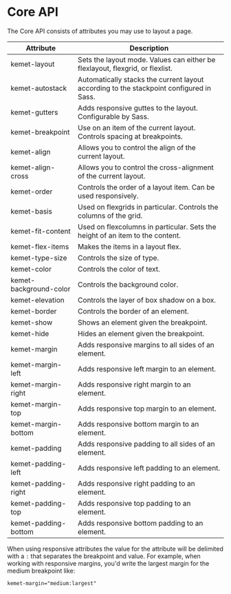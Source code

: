 
<Meta title="Styles/Core API" />

# Core API

The Core API consists of attributes you may use to layout a page.

| Attribute              | Description                                                                             |
| ---------------------- | --------------------------------------------------------------------------------------- |
| kemet-layout	         | Sets the layout mode. Values can either be flexlayout, flexgrid, or flexlist.           |
| kemet-autostack	       | Automatically stacks the current layout according to the stackpoint configured in Sass. |
| kemet-gutters	         | Adds responsive guttes to the layout. Configurable by Sass.                             |
| kemet-breakpoint	     | Use on an item of the current layout. Controls spacing at breakpoints.                  |
| kemet-align	           | Allows you to control the align of the current layout.                                  |
| kemet-align-cross	     | Allows you to control the cross-alignment of the current layout.                        |
| kemet-order	           | Controls the order of a layout item. Can be used responsively.                          |
| kemet-basis	           | Used on flexgrids in particular. Controls the columns of the grid.                      |
| kemet-fit-content	     | Used on flexcolumns in particular. Sets the height of an item to the content.           |
| kemet-flex-items	     | Makes the items in a layout flex.                                                       |
| kemet-type-size	       | Controls the size of type.                                                              |
| kemet-color            | Controls the color of text.                                                             |
| kemet-background-color | Controls the background color.                                                          |
| kemet-elevation        | Controls the layer of box shadow on a box.                                              |
| kemet-border           | Controls the border of an element.                                                      |
| kemet-show	           | Shows an element given the breakpoint.                                                  |
| kemet-hide	           | Hides an element given the breakpoint.                                                  |
| kemet-margin	         | Adds responsive margins to all sides of an element.                                     |
| kemet-margin-left	     | Adds responsive left margin to an element.                                              |
| kemet-margin-right	   | Adds responsive right margin to an element.                                             |
| kemet-margin-top	     | Adds responsive top margin to an element.                                               |
| kemet-margin-bottom	   | Adds responsive bottom margin to an element.                                            |
| kemet-padding	         | Adds responsive padding to all sides of an element.                                     |
| kemet-padding-left     | Adds responsive left padding to an element.                                             |
| kemet-padding-right    | Adds responsive right padding to an element.                                            |
| kemet-padding-top      | Adds responsive top padding to an element.                                              |
| kemet-padding-bottom   | Adds responsive bottom padding to an element.                                           |

When using responsive attributes the value for the attribute will be delimited with a `:` that separates the breakpoint and value. For example, when working with responsive margins, you'd write the largest margin for the medium breakpoint like:

```html
kemet-margin="medium:largest"
```
